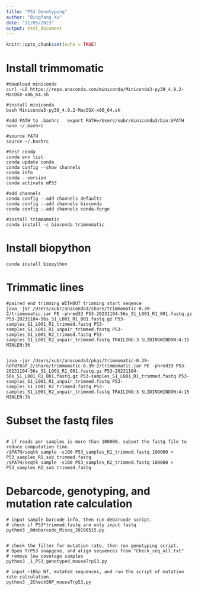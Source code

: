 ```yaml
---
title: "P53 Genotyping"
author: "Bingfang Xu"
date: "11/05/2023"
output: html_document
---
```


```r
knitr::opts_chunk$set(echo = TRUE)
```

# Install trimmomatic

```
#download miniconda
curl -LO https://repo.anaconda.com/miniconda/Miniconda3-py39_4.9.2-MacOSX-x86_64.sh

#install miniconda  
bash Miniconda3-py39_4.9.2-MacOSX-x86_64.sh

#add PATH to .bashrc   export PATH=/Users/xubr/miniconda3/bin:$PATH
nano ~/.bashrc

#source PATH
source ~/.bashrc

#test conda 
conda env list
conda update conda
conda config --show channels
conda info
conda --version
conda activate mP53

#add channels
conda config --add channels defaults
conda config --add channels bioconda
conda config --add channels conda-forge

#install trimmamatic
conda install -c bioconda trimmomatic
```

# Install biopython


```
conda install biopython
```

# Trimmatic lines

```
#paired end trimming WITHOUT trimming start seqence
java -jar /Users/xubr/anaconda3/share/trimmomatic-0.39-2/trimmomatic.jar PE -phred33 P53-20231104-56s_S1_L001_R1_001.fastq.gz P53-20231104-56s_S1_L001_R1_001.fastq.gz P53-samples_S1_L001_R1_trimmed.fastq P53-samples_S1_L001_R1_unpair_trimmed.fastq P53-samples_S1_L001_R2_trimmed.fastq P53-samples_S1_L001_R2_unpair_trimmed.fastq TRAILING:3 SLIDINGWINDOW:4:15 MINLEN:36


java -jar /Users/xubr/anaconda3/pkgs/trimmomatic-0.39-hdfd78af_2/share/trimmomatic-0.39-2/trimmomatic.jar PE -phred33 P53-20231104-56s_S1_L001_R1_001.fastq.gz P53-20231104-56s_S1_L001_R1_001.fastq.gz P53-samples_S1_L001_R1_trimmed.fastq P53-samples_S1_L001_R1_unpair_trimmed.fastq P53-samples_S1_L001_R2_trimmed.fastq P53-samples_S1_L001_R2_unpair_trimmed.fastq TRAILING:3 SLIDINGWINDOW:4:15 MINLEN:36

```

# Subset the fastq files

```

# if reads per samples is more than 100000, subset the fastq file to reduce computation time.
/$PATH/seqtk sample -s100 P53_samples_R1_trimmed.fastq 100000 > P53_samples_R1_sub_trimmed.fastq
/$PATH/seqtk sample -s100 P53_samples_R2_trimmed.fastq 100000 > P53_samples_R2_sub_trimmed.fastq

```

# Debarcode, genotyping, and mutation rate calculation

```
# input sample barcode info, then run debarcode script.
# check if P53*trimmed.fastq are only input fastq
python3 _0debarcode_Miseq_20190515.py


# check the filter for mutation rate, then run genotyping script.
# Open TrP53 snapgene, and align sequences from "Check_seq_all.txt"
# remove low coverage samples
python3 _1_P53_genotyped_mouseTrp53.py

# input ~10bp WT, mutated sequences, and run the script of mutation rate calculation.
python3 _2CheckSNP_mouseTrp53.py


```